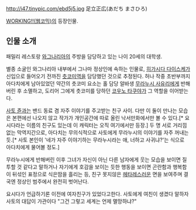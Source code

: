 http://i47.tinypic.com/ebd5j5.jpg
足立正広(あだち まさひろ)

[[WORKING!!(웹코믹)]]의 등장인물.

== 인물 소개 ==
패밀리 레스토랑 [[와그나리아]]의 주방을 담당하고 있는 나이 20세의 대학생. 

별종 소굴인 와그나리아 내부에서 그나마 정상인에 속하는 인물로, [[히가시다 다이스케]]가 신입으로 들어오기 전까진 [[츳코미]]역을 담당했던 것으로 추정된다. 허나 작중 초반부까지 아다치에게 남아있었던 약간의 츳코미 요소는 홀 담당 알바생 [[무라누시 사유리]]에게 반해버린 후 소멸하고, 도리어 그에게 츳코미를 당하던 [[코우노 타쿠야]]가 그 역할을 이어받는다.

[[사토 쥰]]과는 밴드 동료 겸 자주 이야기를 주고받는 친구 사이. 다만 이 둘이 만나는 모습은 본편에선 나오지 않고 작가가 개인공간에 따로 올린 낙서만화에서만 볼 수 있다.[* 요시다라는 이름의 친구도 있는데 이 캐릭터는 오직 여기에서만 등장.] 두 명 서로 거리낌 없는 막역지간으로, 아다치는 무의식적으로 사토에게 무라누시의 이야기를 자주 꺼내는 듯.[* 사토 본인이 '네가 자주 이야기하는 무라누시라는 애, 너하고 사귀냐?'는 식으로 아다치에게 물어볼 정도.] 

무라누시에게 반해버린 이후 그녀가 자신이 아닌 다른 남자에게 웃는 모습을 보이면 질투할 것 같다고 말하거나 자기에게 호감을 보이는 듯한 행동을 보이면 곤란함과 행복함이 뒤섞인 표정으로 식은땀을 흘리는 등, 친구 못지않은 [[헤타레]]스러운 면을 보여주며 결국엔 정상인 범주에서 완전히 벗어난다. 

요시다가 언급하기론 이전에 여자친구가 있었다고한다.
사토에게 여친이 생겼다 말하자 사토의 대답이 가관이다
"그건 그렇고 세계는 언제 멸망하냐?"
